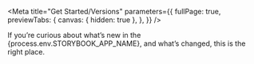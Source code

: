 
<Meta
  title="Get Started/Versions"
  parameters={{
    fullPage: true,
    previewTabs: {
      canvas: { hidden: true },
    },
  }}
/>

<Title>Versions</Title>
<Subtitle>
  If you’re curious about what’s new in the {process.env.STORYBOOK_APP_NAME},
  and what’s changed, this is the right place.
</Subtitle>

<V123 />
<V122 />
<V111 />
<V100 />